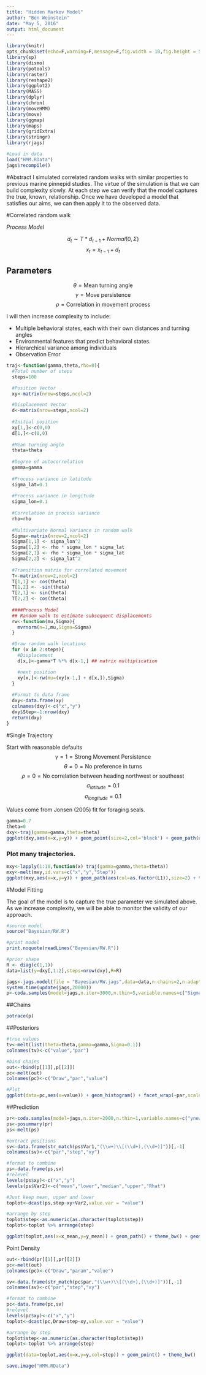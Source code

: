 ```yaml
---
title: "Hidden Markov Model"
author: "Ben Weinstein"
date: "May 5, 2016"
output: html_document
---
```


```r
library(knitr)
opts_chunk$set(echo=F,warning=F,message=F,fig.width = 10,fig.height = 5)
library(sp)
library(dismo)
library(potools)
library(raster)
library(reshape2)
library(ggplot2)
library(MASS)
library(dplyr)
library(chron)
library(moveHMM)
library(move)
library(ggmap)
library(maps)
library(gridExtra)
library(stringr)
library(rjags)
```

```r
#Load in data
load("HMM.RData")
jags$recompile()
```

#Abstract
I simulated correlated random walks with similar properties to previous marine pinnepid studies. The virtue of the simulation is that we can build complexity slowly. At each step we can verify that the model captures the true, known, relationship. Once we have developed a model that satisfies our aims, we can then apply it to the observed data.

#Correlated random walk

*Process Model*

$$ d_{t} \sim T*d_{t-1} + Normal(0,\Sigma)$$
$$ x_t = x_{t-1} + d_{t} $$

## Parameters

$$\theta = \text{Mean turning angle}$$
$$\gamma = \text{Move persistence} $$
$$\rho = \text{Correlation in movement process}$$

I will then increase complexity to include:

* Multiple behavioral states, each with their own distances and turning angles
* Environmental features that predict behavioral states.
* Hierarchical variance among individuals
* Observation Error

```r
traj<-function(gamma,theta,rho=0){
  #Total number of steps
  steps=100

  #Position Vector
  xy<-matrix(nrow=steps,ncol=2)

  #Displacement Vector
  d<-matrix(nrow=steps,ncol=2)
  
  #Initial position
  xy[1,]<-c(0,0)
  d[1,]<-c(0,0)
  
  #Mean turning angle
  theta=theta
  
  #Degree of autocorrelation
  gamma=gamma
  
  #Process variance in latitude
  sigma_lat=0.1
  
  #Process variance in longitude
  sigma_lon=0.1
  
  #Correlation in process variance
  rho=rho
  
  #Multivariate Normal Variance in random walk
  Sigma<-matrix(nrow=2,ncol=2)
  Sigma[1,1] <- sigma_lon^2
  Sigma[1,2] <- rho * sigma_lon * sigma_lat
  Sigma[2,1] <- rho * sigma_lon * sigma_lat
  Sigma[2,2] <- sigma_lat^2
  
  #Transition matrix for correlated movement
  T<-matrix(nrow=2,ncol=2)
  T[1,1] <- cos(theta)
  T[1,2] <- -sin(theta)
  T[2,1] <- sin(theta)
  T[2,2] <- cos(theta)
  
  ####Process Model
  ## Random walk to estimate subsequent displacements
  rw<-function(mu,Sigma){
    mvrnorm(n=1,mu,Sigma=Sigma)
  }

  #Draw random walk locations
  for (x in 2:steps){
    #Displacement
    d[x,]<-gamma*T %*% d[x-1,] ## matrix multiplication

    #next position
    xy[x,]<-rw(mu=(xy[x-1,] + d[x,]),Sigma)
  }
  
  #Format to data frame
  dxy<-data.frame(xy)
  colnames(dxy)<-c("x","y")
  dxy$Step<-1:nrow(dxy)
  return(dxy)
}
```

#Single Trajectory

Start with reasonable defaults
$$\gamma = 1 = \text{Strong Movement Persistence}$$
$$\theta = 0 = \text{No preference in turns}$$
$$ \rho = 0 = \text{No correlation between heading northwest or southeast}$$
$$ \sigma_{latitude} = 0.1$$
$$ \sigma_{longitude} = 0.1$$

Values come from Jonsen (2005) fit for foraging seals.

```r
gamma=0.7
theta=0
dxy<-traj(gamma=gamma,theta=theta)
ggplot(dxy,aes(x=x,y=y)) + geom_point(size=2,col='black') + geom_path(aes(col=Step),size=2) + scale_color_continuous(low='blue',high='red') + theme_bw()
```

### Plot many trajectories.
```r
mxy<-lapply(1:10,function(x) traj(gamma=gamma,theta=theta))
mxy<-melt(mxy,id.vars=c("x","y","Step"))
ggplot(mxy,aes(x=x,y=y)) + geom_path(aes(col=as.factor(L1)),size=2) + theme_bw() + scale_color_discrete(guide=F) + ggtitle("Multiple trajectories")
```

#Model Fitting

The goal of the model is to capture the true parameter we simulated above. As we increase complexity, we will be able to monitor the validity of our approach.

```r
#source model
source("Bayesian/RW.R")

#print model
print.noquote(readLines("Bayesian/RW.R"))

#prior shape
R <- diag(c(1,1))
data=list(y=dxy[,1:2],steps=nrow(dxy),R=R)

jags<-jags.model(file = "Bayesian/RW.jags",data=data,n.chains=2,n.adapt=2000 )
system.time(update(jags,20000))
p<-coda.samples(model=jags,n.iter=3000,n.thin=5,variable.names=c("Sigma","theta","gamma"))
```

##Chains
```r
potrace(p)
```

##Posteriors

```r
#true values
tv<-melt(list(theta=theta,gamma=gamma,Sigma=0.1))
colnames(tv)<-c("value","par")

#bind chains
out<-rbind(p[[1]],p[[2]])
pc<-melt(out)
colnames(pc)<-c("Draw","par","value")

#Plot
ggplot(data=pc,aes(x=value)) + geom_histogram() + facet_wrap(~par,scales='free',ncol=4) + theme_bw() + geom_vline(data=tv,aes(xintercept=value),col='red',linetype='dashed') + ggtitle("Estimated parameters, true values in red")
```

##Prediction
```r
pr<-coda.samples(model=jags,n.iter=2000,n.thin=1,variable.names=c("ynew"))
ps<-posummary(pr)
ps<-melt(ps)

#extract positions
sv<-data.frame(str_match(ps$Var1,"(\\w+)\\[(\\d+),(\\d+)]"))[,-1]
colnames(sv)<-c("par","step","xy")

#format to combine
ps<-data.frame(ps,sv)
#relevel
levels(ps$xy)<-c("x","y")
levels(ps$Var2)<-c("mean","lower","median","upper","Rhat")

#Just keep mean, upper and lower
toplot<-dcast(ps,step~xy+Var2,value.var = "value")

#arrange by step
toplot$step<-as.numeric(as.character(toplot$step))
toplot<-toplot %>% arrange(step)

ggplot(toplot,aes(x=x_mean,y=y_mean)) + geom_path() + theme_bw() + geom_path(data=dxy,aes(x=x,y=y),col='red') + ggtitle("Predicted path (black) compared to true path (red)") + geom_path(aes(x=x_lower,y=y_lower),linetype='dashed') + geom_path(aes(x=x_upper,y=y_upper),linetype='dashed')
```

Point Density

```r
out<-rbind(pr[[1]],pr[[2]])
pc<-melt(out)
colnames(pc)<-c("Draw","param","value")

sv<-data.frame(str_match(pc$par,"(\\w+)\\[(\\d+),(\\d+)]"))[,-1]
colnames(sv)<-c("par","step","xy")

#format to combine
pc<-data.frame(pc,sv)
#relevel
levels(pc$xy)<-c("x","y")
toplot<-dcast(pc,Draw+step~xy,value.var = "value")

#arrange by step
toplot$step<-as.numeric(as.character(toplot$step))
toplot<-toplot %>% arrange(step)

ggplot(data=toplot,aes(x=x,y=y,col=step)) + geom_point() + theme_bw()
```


```r
save.image("HMM.RData")
```

